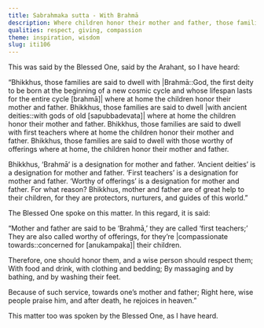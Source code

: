 ```yaml
---
title: Sabrahmaka sutta - With Brahmā
description: Where children honor their mother and father, those families are said to dwell with Brahmā.
qualities: respect, giving, compassion
theme: inspiration, wisdom
slug: iti106
---
```


This was said by the Blessed One, said by the Arahant, so I have heard:

“Bhikkhus, those families are said to dwell with |Brahmā::God, the first deity to be born at the beginning of a new cosmic cycle and whose lifespan lasts for the entire cycle [brahmā]| where at home the children honor their mother and father. Bhikkhus, those families are said to dwell |with ancient deities::with gods of old [sapubbadevata]| where at home the children honor their mother and father. Bhikkhus, those families are said to dwell with first teachers where at home the children honor their mother and father. Bhikkhus, those families are said to dwell with those worthy of offerings where at home, the children honor their mother and father.

Bhikkhus, ‘Brahmā‘ is a designation for mother and father. ‘Ancient deities’ is a designation for mother and father. ‘First teachers’ is a designation for mother and father. ‘Worthy of offerings’ is a designation for mother and father. For what reason? Bhikkhus, mother and father are of great help to their children, for they are protectors, nurturers, and guides of this world.”

The Blessed One spoke on this matter. In this regard, it is said:

“Mother and father are said to be ‘Brahmā,’
they are called ‘first teachers;’
They are also called worthy of offerings,
for they’re |compassionate towards::concerned for [anukampaka]| their children.

Therefore, one should honor them,
and a wise person should respect them;
With food and drink,
with clothing and bedding;
By massaging and by bathing,
and by washing their feet.

Because of such service,
towards one’s mother and father;
Right here, wise people praise him,
and after death, he rejoices in heaven.”

This matter too was spoken by the Blessed One, as I have heard.